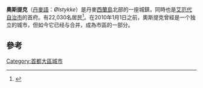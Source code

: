 {{Multiple issues|
{{Expand language|1=en|time=2020-10-31T14:06:29+00:00}}
{{Refimprove|time=2020-10-31T14:06:29+00:00}}
}}
{{Infobox settlement
| official_name   = 奧斯提克
| native_name     = Ølstykke
| settlement_type = 首府
| image_skyline   = Ølstykke kirke.jpg
| pushpin_map     = Denmark
| coordinates     = {{coord|55|47|N|12|09|E|display=inline,title}}
| subdivision_type  = 國家
| subdivision_name  = {{flag|Denmark}}
| subdivision_type1 = 大區
| subdivision_name1 = [[首都大區|首都大區]]
| subdivision_type2 = 自治市
| subdivision_name2 = [[艾厄代自治市|艾厄代自治市]]
| population      = 16,681人<ref>{{Cite web |url=http://www.statistikbanken.dk/BEF44 |title=Statistikbanken Tabel BEF44 |access-date=2020-10-31 |archive-date=2012-04-30 |archive-url=https://www.webcitation.org/67JdBKSmt?url=http://www.statistikbanken.dk/BEF44 }}</ref>
| timezone        = [[UTC+01:00|UTC+01:00]]
| postal_code     = 3650
| website         = {{URL|http://www.egedalkommune.dk/}}
}}
'''奧斯提克'''（[[丹麥語|丹麥語]]：''Ølstykke''）是丹麥[[西蘭島|西蘭島]]北部的一座城鎮，同時也是[[艾厄代自治市|艾厄代自治市]]的首府。有22,030名居民<ref>{{Cite web |url=http://www.statistikbanken.dk/BY1 |title=DST - BY1 |access-date=2020-12-03 |archive-date=2018-04-14 |archive-url=https://web.archive.org/web/20180414094811/http://www.statistikbanken.dk/BY1 |dead-url=no }}</ref>。在2010年1月1日之前，奧斯提克曾經是一个独立的城市，但如今它已经与{{link-en|Stenløse|Stenløse, Denmark}}合并，成為{{link-en|Ølstykke-Stenløse}}市區的一部分。
== 參考 ==
{{reflist}}

[[Category:首都大區城市|Category:首都大區城市]]